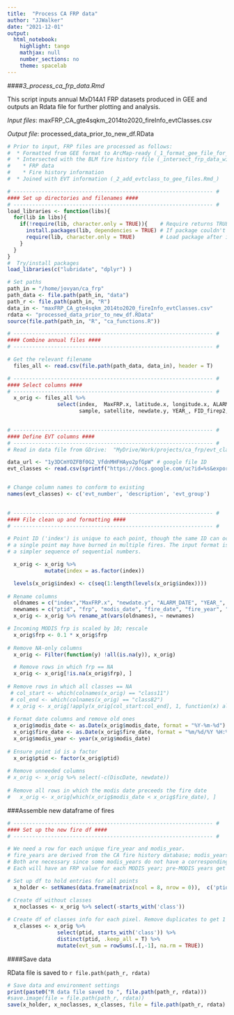 ```yaml
---
title:  "Process CA FRP data"
author: "JJWalker"
date: "2021-12-01"
output:
  html_notebook:
    highlight: tango
    mathjax: null
    number_sections: no
    theme: spacelab
---
```



####_3_process_ca_frp_data.Rmd_

This script inputs annual MxD14A1 FRP datasets produced in GEE and outputs an Rdata file for further plotting and analysis.  

_Input files_:  maxFRP_CA_gte4sqkm_2014to2020_fireInfo_evtClasses.csv  

_Output file_:  processed_data_prior_to_new_df.RData

```r

# Prior to input, FRP files are processed as follows: 
#  * Formatted from GEE format to ArcMap-ready (_1_format_gee_file_for_import_into_arc.R_)
#  * Intersected with the BLM fire history file (_intersect_frp_data_with_fire_perimeters.py_) to combine 
#    * FRP data
#    * Fire history information  
#  * Joined with EVT information (_2_add_evtclass_to_gee_files.Rmd_)

```


```r

# ---------------------------------------------------------------- #
#### Set up directories and filenames ####
# ---------------------------------------------------------------- #
load_libraries <- function(libs){
  for(lib in libs){
    if(!require(lib, character.only = TRUE)){    # Require returns TRUE if package loaded
      install.packages(lib, dependencies = TRUE) # If package couldn't load, re-install
      require(lib, character.only = TRUE)        # Load package after installing
    }
  }
}
#  Try/install packages
load_libraries(c("lubridate", "dplyr") )

# Set paths
path_in = "/home/jovyan/ca_frp"
path_data <- file.path(path_in, "data")
path_r <- file.path(path_in, "R")
data_in <- "maxFRP_CA_gte4sqkm_2014to2020_fireInfo_evtClasses.csv"
rdata <- "processed_data_prior_to_new_df.RData"
source(file.path(path_in, "R", "ca_functions.R"))

```


```r

# ---------------------------------------------------------------- #
#### Combine annual files ####
# ---------------------------------------------------------------- #

# Get the relevant filename
  files_all <- read.csv(file.path(path_data, data_in), header = T)

```


```r

# ---------------------------------------------------------------- #
#### Select columns ####
# ---------------------------------------------------------------- #
  x_orig <- files_all %>% 
                select(index,  MaxFRP.x, latitude.x, longitude.x, ALARM_DATE,
                       sample, satellite, newdate.y, YEAR_, FID_firep2, FIRE_NAME, GIS_ACRES, pixelarea, starts_with('class')) 
 
```


```r

# ---------------------------------------------------------------- #
#### Define EVT columns ####
# ---------------------------------------------------------------- #
# Read in data file from GDrive:  "MyDrive/Work/projects/ca_frp/evt_classes_found_in_ca.csv"

data_url <- "1y3DCmYOZFBf0G2_VfdnMHFHAyo2pfGpW" # google file ID
evt_classes <- read.csv(sprintf("https://docs.google.com/uc?id=%s&export=download", data_url))


# Change column names to conform to existing 
names(evt_classes) <- c('evt_number', 'description', 'evt_group')
 
```


```r

# ---------------------------------------------------------------- #
#### File clean up and formatting ####
# ---------------------------------------------------------------- #

# Point ID ('index') is unique to each point, though the same ID can occur in multiple rows since
# a single point may have burned in multiple fires. The input format is unwieldy; replace with 
# a simpler sequence of sequential numbers.

  x_orig <- x_orig %>% 
            mutate(index = as.factor(index))

  levels(x_orig$index) <- c(seq(1:length(levels(x_orig$index))))
  
# Rename columns  
  oldnames = c("index","MaxFRP.x", "newdate.y", "ALARM_DATE", "YEAR_", "FID_firep2", "FIRE_NAME", "GIS_ACRES", "latitude.x", "longitude.x")
  newnames = c("ptid", "frp", "modis_date", "fire_date", "fire_year", "fireid", "fire_name", "fire_ac", "lat", "lon")
  x_orig <- x_orig %>% rename_at(vars(oldnames), ~ newnames)

# Incoming MODIS frp is scaled by 10; rescale
  x_orig$frp <- 0.1 * x_orig$frp
  
# Remove NA-only columns
  x_orig <- Filter(function(y) !all(is.na(y)), x_orig)

  # Remove rows in which frp == NA
  x_orig <- x_orig[!is.na(x_orig$frp), ]
  
# Remove rows in which all classes == NA
 # col_start <- which(colnames(x_orig) == "class11")
 # col_end <- which(colnames(x_orig) == "class82")
 # x_orig <- x_orig[!apply(x_orig[col_start:col_end], 1, function(x) all(is.na(x))), ]
  
# Format date columns and remove old ones
  x_orig$modis_date <- as.Date(x_orig$modis_date, format = "%Y-%m-%d")  #"%Y-%m-%d")
  x_orig$fire_date <- as.Date(x_orig$fire_date, format = "%m/%d/%Y %H:%M:%S")
  x_orig$modis_year <- year(x_orig$modis_date)
  
# Ensure point id is a factor
  x_orig$ptid <- factor(x_orig$ptid)
  
# Remove unneeded columns
# x_orig <- x_orig %>% select(-c(DiscDate, newdate))
  
# Remove all rows in which the modis date preceeds the fire date
#   x_orig <- x_orig[which(x_orig$modis_date < x_orig$fire_date), ]

```
###Assemble new dataframe of fires


```r

# ---------------------------------------------------------------- #
#### Set up the new fire df ####
# ---------------------------------------------------------------- #

# We need a row for each unique fire_year and modis_year.
# fire_years are derived from the CA fire history database; modis_years are from FRP data.
# Both are necessary since some modis_years do not have a corresponding fire_year.
# Each will have an FRP value for each MODIS year; pre-MODIS years get frp = NA.

# Set up df to hold entries for all points
  x_holder <- setNames(data.frame(matrix(ncol = 8, nrow = 0)),  c('ptid', 'lat', 'long', 'fire_year', 'frp', 'fireid', 'sample', 'satellite'))

# Create df without classes
  x_noclasses <- x_orig %>% select(-starts_with('class'))
  
# Create df of classes info for each pixel. Remove duplicates to get 1 row for each ptid. Include areal sum for each pixel
  x_classes <- x_orig %>% 
                select(ptid, starts_with('class')) %>% 
                distinct(ptid, .keep_all = T) %>% 
                mutate(evt_sum = rowSums(.[,-1], na.rm = TRUE))

```


####Save data

RData file is saved to `r file.path(path_r, rdata)`

```r

# Save data and environment settings   
print(paste0("R data file saved to ", file.path(path_r, rdata)))
#save.image(file = file.path(path_r, rdata))
save(x_holder, x_noclasses, x_classes, file = file.path(path_r, rdata) )

```